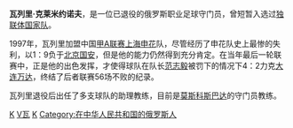 {{unreferenced|time=2015-08-15T09:58:59+00:00}}
{{Football player infobox
| playername =瓦列里·克莱米约诺夫
| fullname = Valeri Semyonovich Kleimyonov
| image = [[File:Valery_Kleymenov.jpg|220px]]
| height = 
| nickname =
| dateofbirth = {{Birth date and age|1965|9|10|df=y}}
| cityofbirth = {{tsl|en|Shchyokino|}}
| countryofbirth = [[苏联|苏联]]
| currentclub = 已退役
| position = 守门员
| youthyears =
| youthclubs = 
| years = 1984<br />1985-1986<br />1987-1991<br />1992-1994<br />1994<br />1995-1997<br />1997<br />1998<br />1999<br />1999-2001<br />2002
| clubs =图拉军械厂<br />斯摩棱斯克火花<br />[[伏尔加格勒转子足球俱乐部|伏尔加格勒罗特尔]]<br />[[莫斯科迪纳摩|莫斯科迪纳摩]]<br />[[馬卡比荷茲利亞足球會|赫兹利亚马卡比]]<br />[[莫斯科迪纳摩|莫斯科迪纳摩]]<br />→[[上海申花|上海申花]] ''(租借)''<br />[[莫斯科州土星足球俱乐部|拉缅斯科耶土星]]<br />[[雅罗斯拉夫尔辛尼克足球俱乐部|雅罗斯拉夫尔辛尼克]]<br />图拉军械厂<br />[[希姆基足球會|FC希姆基]]
| caps(goals) = 18 (?)<br />?<br />138 (-184)<br />46 (-53)<br />3 (0)<br />18 (-12)<br />17 (-19)<br />2 (-2)<br />6 (-13)<br />51 (-58)<br />0
| nationalyears = 1992
| nationalteam ={{fb|CIS}}
| nationalcaps(goals) = 2 (-2)
}}
'''瓦列里·克莱米约诺夫'''{{BD|1965年|9月10日}}，是一位已退役的俄罗斯职业足球守门员，曾短暂入选过[[独联体国家足球队|独联体国家队]]。

1997年，瓦列里加盟中国[[甲A联赛|甲A联赛]][[上海申花|上海申花]]队，尽管经历了申花队史上最惨的失利，以1：9负于[[北京国安|北京国安]]，但是他的能力仍然得到充分肯定。在当年最后一轮联赛中，正是他的出色发挥，才使得球队在队长[[范志毅|范志毅]]被罚下的情况下4：2力克[[大连万达|大连万达]]，终结了后者联赛56场不败的纪录。

瓦列里退役后出任了多支球队的助理教练，目前是[[莫斯科斯巴达|莫斯科斯巴达]]的守门员教练。

[[Category:俄罗斯足球运动员|K]]
[[Category:上海申花球員|V瓦]]
[[Category:俄罗斯足球教练|K]]
[[Category:在中华人民共和国的俄罗斯人|Category:在中华人民共和国的俄罗斯人]]